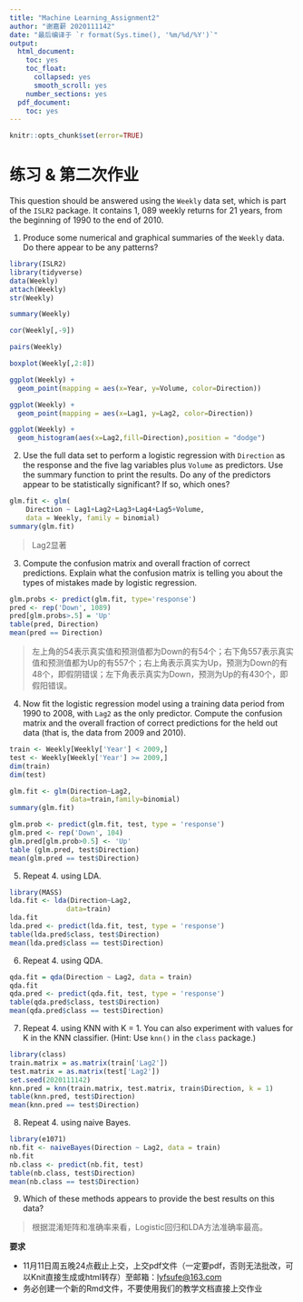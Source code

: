 ```yaml
---
title: "Machine Learning_Assignment2"
author: "谢嘉薪 2020111142"
date: "最后编译于 `r format(Sys.time(), '%m/%d/%Y')`"
output:
  html_document:
    toc: yes
    toc_float:
      collapsed: yes
      smooth_scroll: yes
    number_sections: yes
  pdf_document:
    toc: yes
---
```


```r
knitr::opts_chunk$set(error=TRUE)
```

# 练习 & 第二次作业

This question should be answered using the `Weekly` data set, which is part of the `ISLR2` package. It contains 1, 089 weekly returns for 21 years, from the beginning of 1990 to the end of 2010.

1.  Produce some numerical and graphical summaries of the `Weekly` data. Do there appear to be any patterns?

```r
library(ISLR2)
library(tidyverse)
data(Weekly)
attach(Weekly)
str(Weekly)

summary(Weekly)

cor(Weekly[,-9])

pairs(Weekly)

boxplot(Weekly[,2:8])

ggplot(Weekly) +  
  geom_point(mapping = aes(x=Year, y=Volume, color=Direction))

ggplot(Weekly) +  
  geom_point(mapping = aes(x=Lag1, y=Lag2, color=Direction))

ggplot(Weekly) +
  geom_histogram(aes(x=Lag2,fill=Direction),position = "dodge")

```

2.  Use the full data set to perform a logistic regression with `Direction` as the response and the five lag variables plus `Volume` as predictors. Use the summary function to print the results. Do any of the predictors appear to be statistically significant? If so, which ones?

```r
glm.fit <- glm(
    Direction ~ Lag1+Lag2+Lag3+Lag4+Lag5+Volume,
    data = Weekly, family = binomial)
summary(glm.fit)
```

> Lag2显著

3.  Compute the confusion matrix and overall fraction of correct predictions. Explain what the confusion matrix is telling you about the types of mistakes made by logistic regression.

```r
glm.probs <- predict(glm.fit, type='response')
pred <- rep('Down', 1089)
pred[glm.probs>.5] = 'Up'
table(pred, Direction)
mean(pred == Direction)
```
> 左上角的54表示真实值和预测值都为Down的有54个；右下角557表示真实值和预测值都为Up的有557个；右上角表示真实为Up，预测为Down的有48个，即假阴错误；左下角表示真实为Down，预测为Up的有430个，即假阳错误。

4.  Now fit the logistic regression model using a training data period from 1990 to 2008, with `Lag2` as the only predictor. Compute the confusion matrix and the overall fraction of correct predictions for the held out data (that is, the data from 2009 and 2010).

```r

train <- Weekly[Weekly['Year'] < 2009,]
test <- Weekly[Weekly['Year'] >= 2009,]
dim(train)
dim(test)

glm.fit <- glm(Direction~Lag2,
               data=train,family=binomial)
summary(glm.fit)

glm.prob <- predict(glm.fit, test, type = 'response')
glm.pred <- rep('Down', 104)
glm.pred[glm.prob>0.5] <- 'Up'
table (glm.pred, test$Direction)
mean(glm.pred == test$Direction)

```

5.  Repeat 4. using LDA.

```r
library(MASS)
lda.fit <- lda(Direction~Lag2,
              data=train)
lda.fit
lda.pred <- predict(lda.fit, test, type = 'response')
table(lda.pred$class, test$Direction)
mean(lda.pred$class == test$Direction)
```

6.  Repeat 4. using QDA.

```r
qda.fit = qda(Direction ~ Lag2, data = train)
qda.fit
qda.pred <- predict(qda.fit, test, type = 'response')
table(qda.pred$class, test$Direction)
mean(qda.pred$class == test$Direction)
```

7.  Repeat 4. using KNN with K = 1. You can also experiment with values for K in the KNN classifier. (Hint: Use `knn()` in the `class` package.)

```r
library(class)
train.matrix = as.matrix(train['Lag2'])
test.matrix = as.matrix(test['Lag2'])
set.seed(2020111142)
knn.pred = knn(train.matrix, test.matrix, train$Direction, k = 1)
table(knn.pred, test$Direction)
mean(knn.pred == test$Direction)

```

8.  Repeat 4. using naive Bayes.

```r
library(e1071)
nb.fit <- naiveBayes(Direction ~ Lag2, data = train)
nb.fit
nb.class <- predict(nb.fit, test)
table(nb.class, test$Direction)
mean(nb.class == test$Direction)
```

9.  Which of these methods appears to provide the best results on this data?

> 根据混淆矩阵和准确率来看，Logistic回归和LDA方法准确率最高。

**要求**

-   11月11日周五晚24点截止上交，上交pdf文件（一定要pdf，否则无法批改，可以Knit直接生成或html转存）至邮箱：[lyfsufe\@163.com](mailto:lyfsufe@163.com){.email}
-   务必创建一个新的Rmd文件，不要使用我们的教学文档直接上交作业
